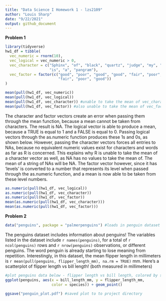 ```yaml
---
title: "Data Science I Homework 1 - lzs2109"
author: "Louis Sharp"
date: "9/22/2021"
output: github_document
---
```


**Problem 1**

```r
library(tidyverse)
hw1_df = tibble(
  vec_numeric = rnorm(10),
  vec_logical = vec_numeric > 0,
  vec_character = c("Sphinx", "of", "black", "quartz", "judge", "my", "vow", 
                    "is", "a", "pangram"),
  vec_factor = factor(c("good", "poor", "good", "good", "fair", "poor", "fair", 
                        "fair", "poor", "good"))
)

mean(pull(hw1_df, vec_numeric))
mean(pull(hw1_df, vec_logical))
mean(pull(hw1_df, vec_character)) #unable to take the mean of vec_character
mean(pull(hw1_df, vec_factor)) #also unable to take the mean of vec_factor
```

The character and factor vectors create an error when passing them through the mean
function, because a mean cannot be taken from characters. The result is NA. 
The logical vector is able to produce a mean, because a TRUE is equal to 1 and a 
FALSE is equal to 0. Passing logical vectors through the as.numeric function produces 
these 1s and 0s, as shown below. However, passing the character vectors forces all
entries to NAs, because no equivalent numeric values exist for characters and
words as far as R is concerned. This explains why R is unable to take the mean
of a character vector as well, as NA has no values to take the mean of. The mean
of a string of NAs will be NA. The factor vector however, since it has 'levels'
is converted to a number that represents its level when passed through the as.numeric
function, and a mean is now able to be taken from these level numbers.

```r
as.numeric(pull(hw1_df, vec_logical))
as.numeric(pull(hw1_df, vec_character))
as.numeric(pull(hw1_df, vec_factor))
mean(as.numeric(pull(hw1_df, vec_character)))
mean(as.numeric(pull(hw1_df, vec_factor)))
```

**Problem 2**

```r
data("penguins", package = "palmerpenguins") #loads in penguin dataset
```

The penguins dataset includes information about penguins! The variables listed
in the dataset include `r names(penguins)`, for a total of `r ncol(penguins)`
rows and `r nrow(penguins)` observations, or different penguins. The word 
penguin is already starting to lose meaning from repetition. Interestingly, in
this dataset, the mean flipper length in millimeters 
is `r mean(pull(penguins, flipper_length_mm), na.rm = TRUE)` mm. Here's a scatterplot
of flipper length vs bill length! (both measured in millimeters)

```r
#plot penguins data below - flipper length vs bill length, colored by species
ggplot(penguins, aes(x = bill_length_mm, y = flipper_length_mm, 
                     color = species)) + geom_point()

ggsave("penguin_plot.pdf") #saved plot to to project directory
```